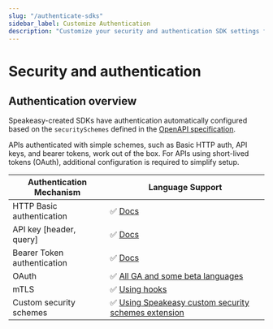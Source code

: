 ```yaml
---
slug: "/authenticate-sdks"
sidebar_label: Customize Authentication
description: "Customize your security and authentication SDK settings for OAuth."
---
```



# Security and authentication

## Authentication overview

Speakeasy-created SDKs have authentication automatically configured based on the `securitySchemes` defined in the [OpenAPI specification](/openapi/security).

APIs authenticated with simple schemes, such as Basic HTTP auth, API keys, and bearer tokens, work out of the box. For APIs using short-lived tokens (OAuth), additional configuration is required to simplify setup.

| Authentication Mechanism                           | Language Support                                                                                                  |
| -------------------------------------------------- | ----------------------------------------------------------------------------------                                |
| HTTP Basic authentication                          | ✅  [Docs](/docs/customize/authentication/simple-schemes#basic-http-authentication)                               |
| API key [header, query]                            | ✅  [Docs](/docs/customize/authentication/simple-schemes#api-key-authentication)                                  |
| Bearer Token authentication                        | ✅  [Docs](/docs/customize/authentication/configuration)                                                          |
| OAuth                                              | ✅  [All GA and some beta languages](/docs/customize/authentication/oauth)                                        |
| mTLS                                               | ✅  [Using hooks](/docs/customize/code/sdk-hooks)                                                                 |
| Custom security schemes                            | ✅  [Using Speakeasy custom security schemes extension](/docs/customize/authentication/custom-security-schemes)   |
